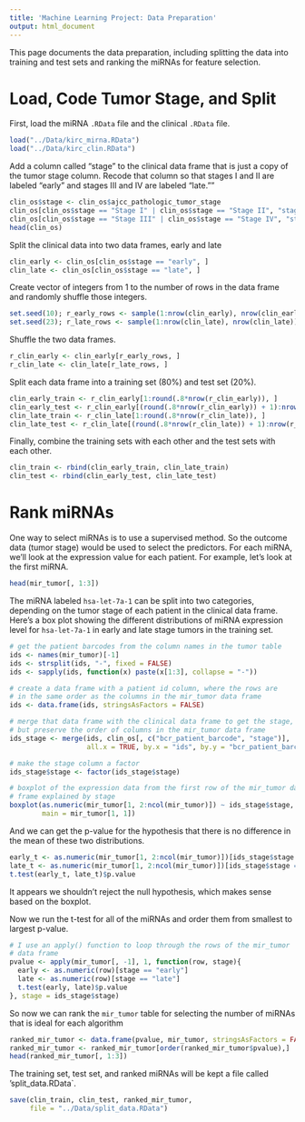 ```yaml
---
title: 'Machine Learning Project: Data Preparation'
output: html_document
---
```


This page documents the data preparation, including splitting the data
into training and test sets and ranking the miRNAs for feature selection.

# Load, Code Tumor Stage, and Split

First, load the miRNA `.RData` file and the clinical `.RData` file.

```r
load("../Data/kirc_mirna.RData")
load("../Data/kirc_clin.RData")
```

Add a column called "stage" to the clinical data frame that is just a copy of the 
tumor stage column. Recode that column so that stages I and II are labeled
"early" and stages III and IV are labeled "late.""

```r
clin_os$stage <- clin_os$ajcc_pathologic_tumor_stage
clin_os[clin_os$stage == "Stage I" | clin_os$stage == "Stage II", "stage"] <- "early"
clin_os[clin_os$stage == "Stage III" | clin_os$stage == "Stage IV", "stage"] <- "late"
head(clin_os)
```

Split the clinical data into two data frames, early and late

```r
clin_early <- clin_os[clin_os$stage == "early", ]
clin_late <- clin_os[clin_os$stage == "late", ]
```

Create vector of integers from 1 to the number of rows in the data frame and randomly
shuffle those integers.

```r
set.seed(10); r_early_rows <- sample(1:nrow(clin_early), nrow(clin_early))
set.seed(23); r_late_rows <- sample(1:nrow(clin_late), nrow(clin_late))
```

Shuffle the two data frames.

```r
r_clin_early <- clin_early[r_early_rows, ]
r_clin_late <- clin_late[r_late_rows, ]
```

Split each data frame into a training set (80%) and test set (20%).

```r
clin_early_train <- r_clin_early[1:round(.8*nrow(r_clin_early)), ]
clin_early_test <- r_clin_early[(round(.8*nrow(r_clin_early)) + 1):nrow(r_clin_early), ]
clin_late_train <- r_clin_late[1:round(.8*nrow(r_clin_late)), ]
clin_late_test <- r_clin_late[(round(.8*nrow(r_clin_late)) + 1):nrow(r_clin_late), ]
```

Finally, combine the training sets with each other and the test sets with each other.

```r
clin_train <- rbind(clin_early_train, clin_late_train)
clin_test <- rbind(clin_early_test, clin_late_test)
```

# Rank miRNAs

One way to select miRNAs is to use a supervised method. So the outcome data (tumor stage) would be used to select the predictors. For each miRNA, we'll look at the expression value for each patient. For example, let's look at the first miRNA.

```r
head(mir_tumor[, 1:3])
```

The miRNA labeled `hsa-let-7a-1` can be split into two categories, depending on the tumor stage
of each patient in the clinical data frame. Here's a box plot showing the different distributions
of miRNA expression level for `hsa-let-7a-1` in early and late stage tumors in the training set.

```r
# get the patient barcodes from the column names in the tumor table
ids <- names(mir_tumor)[-1]
ids <- strsplit(ids, "-", fixed = FALSE)
ids <- sapply(ids, function(x) paste(x[1:3], collapse = "-"))

# create a data frame with a patient id column, where the rows are
# in the same order as the columns in the mir_tumor data frame 
ids <- data.frame(ids, stringsAsFactors = FALSE)

# merge that data frame with the clinical data frame to get the stage,
# but preserve the order of columns in the mir_tumor data frame
ids_stage <- merge(ids, clin_os[, c("bcr_patient_barcode", "stage")],
                   all.x = TRUE, by.x = "ids", by.y = "bcr_patient_barcode")

# make the stage column a factor
ids_stage$stage <- factor(ids_stage$stage)

# boxplot of the expression data from the first row of the mir_tumor data
# frame explained by stage
boxplot(as.numeric(mir_tumor[1, 2:ncol(mir_tumor)]) ~ ids_stage$stage,
        main = mir_tumor[1, 1])
```

And we can get the p-value for the hypothesis that there is no difference in the mean
of these two distributions.

```r
early_t <- as.numeric(mir_tumor[1, 2:ncol(mir_tumor)])[ids_stage$stage == "early"]
late_t <- as.numeric(mir_tumor[1, 2:ncol(mir_tumor)])[ids_stage$stage == "late"]
t.test(early_t, late_t)$p.value
```

It appears we shouldn't reject the null hypothesis, which makes sense based on the boxplot.

Now we run the t-test for all of the miRNAs and order them from smallest to largest p-value.

```r
# I use an apply() function to loop through the rows of the mir_tumor
# data frame
pvalue <- apply(mir_tumor[, -1], 1, function(row, stage){
  early <- as.numeric(row)[stage == "early"]
  late <- as.numeric(row)[stage == "late"]
  t.test(early, late)$p.value
}, stage = ids_stage$stage)
```

So now we can rank the `mir_tumor` table for selecting the number of miRNAs that is ideal for
each algorithm

```r
ranked_mir_tumor <- data.frame(pvalue, mir_tumor, stringsAsFactors = FALSE)
ranked_mir_tumor <- ranked_mir_tumor[order(ranked_mir_tumor$pvalue),]
head(ranked_mir_tumor[, 1:3])
```

The training set, test set, and ranked miRNAs will be kept a file called 'split_data.RData`.

```r
save(clin_train, clin_test, ranked_mir_tumor, 
     file = "../Data/split_data.RData")
```
